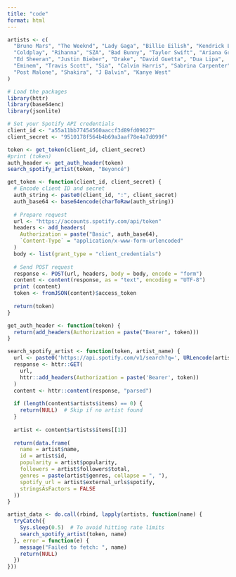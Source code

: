 ```yaml
---
title: "code"
format: html
---
```


```r
artists <- c(
  "Bruno Mars", "The Weeknd", "Lady Gaga", "Billie Eilish", "Kendrick Lamar",
  "Coldplay", "Rihanna", "SZA", "Bad Bunny", "Taylor Swift", "Ariana Grande",
  "Ed Sheeran", "Justin Bieber", "Drake", "David Guetta", "Dua Lipa",
  "Eminem", "Travis Scott", "Sia", "Calvin Harris", "Sabrina Carpenter",
  "Post Malone", "Shakira", "J Balvin", "Kanye West"
)
```


```r
# Load the packages
library(httr)
library(base64enc)
library(jsonlite)

# Set your Spotify API credentials
client_id <- "a55a11bb77454560aaccf3d89fd09027"
client_secret <- "9510178f564b4b69a3aaf78e4a7d099f"

token <- get_token(client_id, client_secret)
#print (token)
auth_header <- get_auth_header(token)
search_spotify_artist(token, "Beyoncé")

```

```r
get_token <- function(client_id, client_secret) {
  # Encode client ID and secret
  auth_string <- paste0(client_id, ":", client_secret)
  auth_base64 <- base64encode(charToRaw(auth_string))
  
  # Prepare request
  url <- "https://accounts.spotify.com/api/token"
  headers <- add_headers(
    Authorization = paste("Basic", auth_base64),
    `Content-Type` = "application/x-www-form-urlencoded"
  )
  body <- list(grant_type = "client_credentials")
  
  # Send POST request
  response <- POST(url, headers, body = body, encode = "form")
  content <- content(response, as = "text", encoding = "UTF-8")
  print (content)
  token <- fromJSON(content)$access_token
  
  return(token)
}

get_auth_header <- function(token) {
  return(add_headers(Authorization = paste("Bearer", token)))
}

```

```r
search_spotify_artist <- function(token, artist_name) {
  url <- paste0('https://api.spotify.com/v1/search?q=', URLencode(artist_name), '&type=artist&limit=1')
  response <- httr::GET(
    url, 
    httr::add_headers(Authorization = paste('Bearer', token))
  )
  content <- httr::content(response, "parsed")
  
  if (length(content$artists$items) == 0) {
    return(NULL)  # Skip if no artist found
  }
  
  artist <- content$artists$items[[1]]
  
  return(data.frame(
    name = artist$name,
    id = artist$id,
    popularity = artist$popularity,
    followers = artist$followers$total,
    genres = paste(artist$genres, collapse = ", "),
    spotify_url = artist$external_urls$spotify,
    stringsAsFactors = FALSE
  ))
}

```


```r
artist_data <- do.call(rbind, lapply(artists, function(name) {
  tryCatch({
    Sys.sleep(0.5)  # To avoid hitting rate limits
    search_spotify_artist(token, name)
  }, error = function(e) {
    message("Failed to fetch: ", name)
    return(NULL)
  })
}))

```


